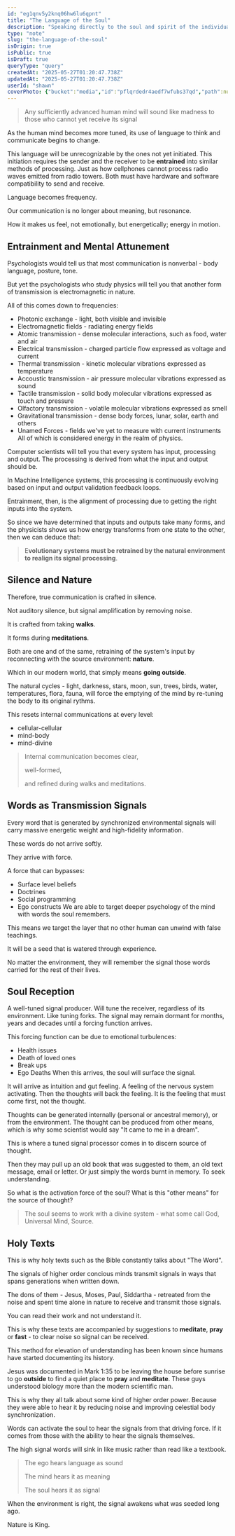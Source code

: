 ```yaml
---
id: "eg1qnv5y2knq06hw6lu6qpnt"
title: "The Language of the Soul"
description: "Speaking directly to the soul and spirit of the individual, seeds that can be planted that no one can remove no matter the influence and doctrines."
type: "note"
slug: "the-language-of-the-soul"
isOrigin: true
isPublic: true
isDraft: true
queryType: "query"
createdAt: "2025-05-27T01:20:47.738Z"
updatedAt: "2025-05-27T01:20:47.738Z"
userId: "shawn"
coverPhoto: {"bucket":"media","id":"pflqrdedr4aedf7wfubs37qd","path":null,"url":null,"alt":"The Language of the Soul","caption":"","category":"default"}
---
```


> Any sufficiently advanced human mind will sound like madness to those who cannot yet receive its signal
> 
> 

As the human mind becomes more tuned, its use of language to think and communicate begins to change. 

This language will be unrecognizable by the ones not yet initiated. This initiation requires the sender and the receiver to be **entrained** into similar methods of processing. Just as how cellphones cannot process radio waves emitted from radio towers. Both must have hardware and software compatibility to send and receive.

Language becomes frequency. 

Our communication is no longer about meaning, but resonance. 

How it makes us feel, not emotionally, but energetically; energy in motion.

## Entrainment and Mental Attunement

Psychologists would tell us that most communication is nonverbal - body language, posture, tone.

But yet the psychologists who study physics will tell you that another form of transmission is electromagnetic in nature.

All of this comes down to frequencies:

- Photonic exchange - light, both visible and invisible
- Electromagnetic fields - radiating energy fields
- Atomic transmission - dense molecular interactions, such as food, water and air
- Electrical transmission - charged particle flow expressed as voltage and current
- Thermal transmission - kinetic molecular vibrations expressed as temperature
- Accoustic transmission - air pressure molecular vibrations expressed as sound
- Tactile transmission - solid body molecular vibrations expressed as touch and pressure
- Olfactory transmission - volatile molecular vibrations expressed as smell
- Gravitational transmission - dense body forces, lunar, solar, earth and others
- Unamed Forces - fields we've yet to measure with current instruments
All of which is considered energy in the realm of physics.

Computer scientists will tell you that every system has input, processing and output. The processing is derived from what the input and output should be. 

In Machine Intelligence systems, this processing is continuously evolving based on input and output validation feedback loops.

Entrainment, then, is the alignment of processing due to getting the right inputs into the system.

So since we have determined that inputs and outputs take many forms, and the physicists shows us how energy transforms from one state to the other, then we can deduce that:

> E**volutionary systems must be retrained by the natural environment to realign its signal processing**.
> 
> 

## Silence and Nature

Therefore, true communication is crafted in silence. 

Not auditory silence, but signal amplification by removing noise.

It is crafted from taking **walks**.

It forms during **meditations**.

Both are one and of the same, retraining of the system's input by reconnecting with the source environment: **nature**.

Which in our modern world, that simply means **going outside**.

The natural cycles - light, darkness, stars, moon, sun, trees, birds, water, temperatures, flora, fauna, will force the emptying of the mind by re-tuning the body to its original rythms. 

This resets internal communications at every level:

- cellular-cellular
- mind-body
- mind-divine
> Internal communication becomes clear,
> 
> well-formed,
> 
>  and refined during walks and meditations.
> 
> 

## Words as Transmission Signals 

Every word that is generated by synchronized environmental signals will carry massive energetic weight and high-fidelity information.

These words do not arrive softly. 

They arrive with force. 

A force that can bypasses:

- Surface level beliefs
- Doctrines
- Social programming
- Ego constructs
We are able to target deeper psychology of the mind with words the soul remembers.

This means we target the layer that no other human can unwind with false teachings. 

It will be a seed that is watered through experience.

No matter the environment, they will remember the signal those words carried for the rest of their lives.

## Soul Reception

A well-tuned signal producer. Will tune the receiver, regardless of its environment. Like tuning forks. The signal may remain dormant for months, years and decades until a forcing function arrives.

This forcing function can be due to emotional turbulences:

- Health issues
- Death of loved ones
- Break ups
- Ego Deaths
When this arrives, the soul will surface the signal.

It will arrive as intuition and gut feeling. A feeling of the nervous system activating. Then the thoughts will back the feeling. It is the feeling that must come first, not the thought. 

Thoughts can be generated internally (personal or ancestral memory), or from the environment. The thought can be produced from other means, which is why some scientist would say "It came to me in a dream".

This is where a tuned signal processor comes in to discern source of thought.

Then they may pull up an old book that was suggested to them, an old text message, email or letter. Or just simply the words burnt in memory. To seek understanding.

So what is the activation force of the soul? What is this "other means" for the source of thought?

> The soul seems to work with a divine system - what some call God, Universal Mind, Source. 
> 
> 

## Holy Texts

This is why holy texts such as the Bible constantly talks about "The Word".

The signals of higher order concious minds transmit signals in ways that spans generations when written down.

The dons of them - Jesus, Moses, Paul, Siddartha - retreated from the noise and spent time alone in nature to receive and transmit those signals.

You can read their work and not understand it. 

This is why these texts are accompanied by suggestions to **meditate**, **pray** or **fast** - to clear noise so signal can be received.

This method for elevation of understanding has been known since humans have started documenting its history.

Jesus was documented in Mark 1:35 to be leaving the house before sunrise to go **outside** to find a quiet place to **pray** and **meditate**. These guys understood biology more than the modern scientific man.

This is why they all talk about some kind of higher order power. Because they were able to hear it by reducing noise and improving celestial body synchronization.

Words can activate the soul to hear the signals from that driving force. If it comes from those with the ability to hear the signals themselves.

The high signal words will sink in like music rather than read like a textbook.

> The ego hears language as sound
> 
> The mind hears it as meaning
> 
> The soul hears it as signal
> 
> 

When the environment is right, the signal awakens what was seeded long ago.

Nature is King.
